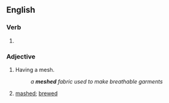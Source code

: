 {{also|Meshed}}
==English==

===Verb===
{{head|en|verb form}}

# {{en-past of|mesh}}

===Adjective===
{{en-adj|-}}

# Having a mesh.
#: ''a '''meshed''' fabric used to make breathable garments''
# {{lb|en|obsolete}} [[mash]]ed; [[brew]]ed
#: {{rfquotek|en|Shakespeare}}

{{Webster 1913}}